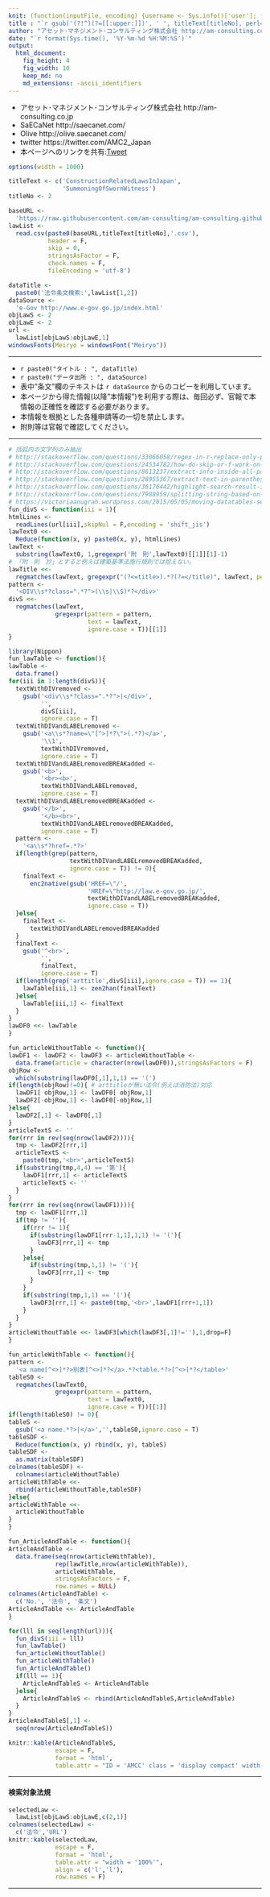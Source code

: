 ```yaml
---
knit: (function(inputFile, encoding) {username <- Sys.info()['user']; fileName <- 'defaultPath.csv'; pathToFile <- paste0('C:/Users/', username,'/Desktop/pathToCSV/'); setwd(pathToFile); buf0 <- read.csv(fileName,header = F,skip = 0,stringsAsFactor = F,check.names = F,fileEncoding = 'utf-8'); titleText <- c('ConstructionRelatedLawsInJapan','SummoningOfSwornWitness'); titleNo <-2; rmarkdown::render(inputFile, encoding = encoding, output_file = paste0('C:/Users/',username,buf0[2,1],'charts/','am-consulting.co.jp-',titleText[titleNo],'.html')) })
title : "`r gsub('(?!^)(?=[[:upper:]])', ' ', titleText[titleNo], perl=T)`"
author: "アセット･マネジメント･コンサルティング株式会社 http://am-consulting.co.jp"
date: "`r format(Sys.time(), '%Y-%m-%d %H:%M:%S')`"
output: 
  html_document:
    fig_height: 4
    fig_width: 10
    keep_md: no
    md_extensions: -ascii_identifiers 
---
```

<link href="http://knowledgevault.saecanet.com/components/rmarkdown-html.css" rel="stylesheet">
<style>.main-container {max-width : 1000px;}</style>
<script src="http://knowledgevault.saecanet.com/components/JavascriptCode.js"></script>
<style>table { white-space: normal; }</style>

- アセット･マネジメント･コンサルティング株式会社 http://am-consulting.co.jp
- SaECaNet http://saecanet.com/
- Olive http://olive.saecanet.com/
- twitter https://twitter.com/AMC2_Japan
- 本ページへのリンクを共有:<a href="https://twitter.com/share" class="twitter-share-button" data-via="AMC2_Japan" data-size="large">Tweet</a> <script>!function(d,s,id){var js,fjs=d.getElementsByTagName(s)[0],p=/^http:/.test(d.location)?'http':'https';if(!d.getElementById(id)){js=d.createElement(s);js.id=id;js.src=p+'://platform.twitter.com/widgets.js';fjs.parentNode.insertBefore(js,fjs);}}(document, 'script', 'twitter-wjs');</script>

<script src="https://ajax.googleapis.com/ajax/libs/jquery/2.2.4/jquery.min.js"></script>
<link  href="https://cdn.datatables.net/1.10.12/css/jquery.dataTables.min.css" rel="stylesheet">
<script src="https://cdn.datatables.net/1.10.12/js/jquery.dataTables.min.js"></script>
<script src="https://bartaz.github.io/sandbox.js/jquery.highlight.js"></script>
<script src="https://cdn.datatables.net/plug-ins/1.10.12/features/searchHighlight/dataTables.searchHighlight.min.js"></script>
<link  href="https://cdn.datatables.net/plug-ins/1.10.12/features/searchHighlight/dataTables.searchHighlight.css" rel="stylesheet">
<script>
$(document).ready(function() {
  $('#AMCC').DataTable( {
    "dom"            : '<"top"pf>rt<"bottom"il><"clear">',
    "order"          : [[ 0, "asc" ]],
    "lengthMenu"     : [[1, 5, 10, -1],[1, 5, 10, "All"]],
    "searching"      : true,
    "paging"         : true,
    "ordering"       : true,
    "info"           : true,
    "scrollX"        : true,
    "retrieve"       : true,
    "searchHighlight": true
  } );
} );
</script>

<style>
.dataTables_wrapper .dataTables_filter {
float: left;
text-align: right;
}
.dataTables_wrapper .dataTables_paging {
float: right;
text-align: right;
}
.dataTables_wrapper .dataTables_length {
float: left;
}
.dataTables_wrapper .dataTables_info {
float: right;
text-align: right;
}
</style>

<!-- <div class="arttitle"></div> -->
<!-- <div class="item"></div> -->
<!-- <div class="number"></div> -->
<!-- <div class="paraX"></div> -->

```r
options(width = 1000)
```

```r
titleText <- c('ConstructionRelatedLawsInJapan',
               'SummoningOfSwornWitness') 
titleNo <- 2
```

```r
baseURL <- 
  'https://raw.githubusercontent.com/am-consulting/am-consulting.github.io/master/csv/'
lawList <- 
  read.csv(paste0(baseURL,titleText[titleNo],'.csv'),
           header = F,
           skip = 0,
           stringsAsFactor = F,
           check.names = F,
           fileEncoding = 'utf-8')
```

```r
dataTitle <- 
  paste0('法令条文検索:',lawList[1,2])
dataSource <- 
  'e-Gov http://www.e-gov.go.jp/index.html'
objLawS <- 2
objLawE <- 2
url <- 
  lawList[objLawS:objLawE,1]
windowsFonts(Meiryo = windowsFont("Meiryo"))
```

***

- `r paste0("タイトル : ", dataTitle)`
- `r paste0("データ出所 : ", dataSource)`
- 表中"条文"欄のテキストは `r dataSource` からのコピーを利用しています。
- 本ページから得た情報(以降"本情報")を利用する際は、毎回必ず、官報で本情報の正確性を確認する必要があります。
- 本情報を根拠とした各種申請等の一切を禁止します。
- 附則等は官報で確認してください。

***

```r
# 括弧内の文字列のみ抽出
# http://stackoverflow.com/questions/33066058/regex-in-r-replace-only-part-of-a-pattern
# http://stackoverflow.com/questions/24534782/how-do-skip-or-f-work-on-regex
# http://stackoverflow.com/questions/8613237/extract-info-inside-all-parenthesis-in-r
# http://stackoverflow.com/questions/28955367/extract-text-in-parentheses-in-r?noredirect=1&lq=1
# http://stackoverflow.com/questions/36176442/highlight-search-result-in-datatables
# http://stackoverflow.com/questions/7988959/splitting-string-based-on-letters-case
# https://victoriaanugrah.wordpress.com/2015/05/05/moving-datatables-search-box-to-the-left-very-easy-steps/
fun_divS <- function(iii = 1){
htmlLines <- 
  readLines(url[iii],skipNul = F,encoding = 'shift_jis')
lawText0 <<- 
  Reduce(function(x, y) paste0(x, y), htmlLines)
lawText <-
  substring(lawText0, 1,gregexpr('附　則',lawText0)[[1]][1]-1)
# 「附　則　抄」とすると例えば建築基準法施行規則では拾えない。
lawTitle <<-
  regmatches(lawText, gregexpr("(?<=title>).*?(?=</title)", lawText, perl=T, ignore.case = T))[[1]]
pattern <- 
  '<DIV\\s*?class=".*?">(\\s|\\S)*?</div>'
divS <<- 
  regmatches(lawText, 
             gregexpr(pattern = pattern,
                      text = lawText,
                      ignore.case = T))[[1]]
}
```

```r
library(Nippon)
fun_lawTable <- function(){
lawTable <- 
  data.frame()
for(iii in 1:length(divS)){
  textWithDIVremoved <-
    gsub('<div\\s*?class=".*?">|</div>',
         '',
         divS[iii],
         ignore.case = T)
  textWithDIVandLABELremoved <-
    gsub('<a\\s*?name=\"[^>]*?\">(.*?)</a>',
         '\\1',
         textWithDIVremoved,
         ignore.case = T)
  textWithDIVandLABELremovedBREAKadded <-
    gsub('<b>',
         '<br><b>',
         textWithDIVandLABELremoved,
         ignore.case = T)
  textWithDIVandLABELremovedBREAKadded <-
    gsub('</b>',
         '</b><br>',
         textWithDIVandLABELremovedBREAKadded,
         ignore.case = T)
  pattern <-
    '<a\\s*?href=.*?>'
  if(length(grep(pattern,
                 textWithDIVandLABELremovedBREAKadded,
                 ignore.case = T)) != 0){
    finalText <-
      enc2native(gsub('HREF=\"/',
                      'HREF=\"http://law.e-gov.go.jp/',
                      textWithDIVandLABELremovedBREAKadded,
                      ignore.case = T))
  }else{
    finalText <- 
      textWithDIVandLABELremovedBREAKadded
  }
  finalText <- 
    gsub('^<br>',
         '',
         finalText,
         ignore.case = T)
  if(length(grep('arttitle',divS[iii],ignore.case = T)) == 1){
    lawTable[iii,1] <- zen2han(finalText)
  }else{
    lawTable[iii,1] <- finalText
  }
}
lawDF0 <<- lawTable
}
```

```r
fun_articleWithoutTable <- function(){
lawDF1 <- lawDF2 <- lawDF3 <- articleWithoutTable <- 
  data.frame(article = character(nrow(lawDF0)),stringsAsFactors = F)
objRow <-
  which(substring(lawDF0[,1],1,1) == '(')
if(length(objRow)!=0){ # arttitleが無い法令(例えば消防法)対応
  lawDF1[ objRow,1] <- lawDF0[ objRow,1]
  lawDF2[-objRow,1] <- lawDF0[-objRow,1]
}else{
  lawDF2[,1] <- lawDF0[,1]
}
articleTextS <- ''
for(rrr in rev(seq(nrow(lawDF2)))){
  tmp <- lawDF2[rrr,1]
  articleTextS <-
    paste0(tmp,'<br>',articleTextS)
  if(substring(tmp,4,4) == '第'){
    lawDF1[rrr,1] <- articleTextS
    articleTextS <- ''
  }
}
for(rrr in rev(seq(nrow(lawDF1)))){
  tmp <- lawDF1[rrr,1]
  if(tmp != ''){
    if(rrr != 1){
      if(substring(lawDF1[rrr-1,1],1,1) != '('){
        lawDF3[rrr,1] <- tmp
      }
    }else{
      if(substring(tmp,1,1) != '('){
        lawDF3[rrr,1] <- tmp
      }
    }
    if(substring(tmp,1,1) == '('){
      lawDF3[rrr,1] <- paste0(tmp,'<br>',lawDF1[rrr+1,1])
    }
  }
}
articleWithoutTable <<- lawDF3[which(lawDF3[,1]!=''),1,drop=F]
}
```

```r
fun_articleWithTable <- function(){
pattern <- 
  '<a name[^<>]*?>別表[^<>]*?</a>.*?<table.*?>[^<>]*?</table>'
tableS0 <- 
  regmatches(lawText0, 
             gregexpr(pattern = pattern,
                      text = lawText0,
                      ignore.case = T))[[1]]
if(length(tableS0) != 0){
tableS <- 
  gsub('<a name.*?>|</a>','',tableS0,ignore.case = T)
tableSDF <- 
  Reduce(function(x, y) rbind(x, y), tableS)
tableSDF <-
  as.matrix(tableSDF)
colnames(tableSDF) <- 
  colnames(articleWithoutTable)
articleWithTable <<-
  rbind(articleWithoutTable,tableSDF)
}else{
articleWithTable <<-
  articleWithoutTable
}
}
```

```r
fun_ArticleAndTable <- function(){
ArticleAndTable <- 
  data.frame(seq(nrow(articleWithTable)),
             rep(lawTitle,nrow(articleWithTable)),
             articleWithTable,
             stringsAsFactors = F,
             row.names = NULL)
colnames(ArticleAndTable) <-
  c('No.', '法令', '条文')
ArticleAndTable <<- ArticleAndTable
}
```

```r
for(lll in seq(length(url))){
  fun_divS(iii = lll)
  fun_lawTable()
  fun_articleWithoutTable()
  fun_articleWithTable()
  fun_ArticleAndTable()
  if(lll == 1){
    ArticleAndTableS <- ArticleAndTable
  }else{
    ArticleAndTableS <- rbind(ArticleAndTableS,ArticleAndTable)
  }
}
ArticleAndTableS[,1] <-
  seq(nrow(ArticleAndTableS))
```

```r
knitr::kable(ArticleAndTableS,
             escape = F,
             format = 'html',
             table.attr = "ID = 'AMCC' class = 'display compact' width = '100%'")
```

***
#### <b>検索対象法規</b>

```r
selectedLaw <- 
  lawList[objLawS:objLawE,c(2,1)]
colnames(selectedLaw) <- 
  c('法令','URL')
knitr::kable(selectedLaw,
             escape = F,
             format = 'html',
             table.attr = "width = '100%'",
             align = c('l','l'),
             row.names = F)
```

***

<script>MakeNegative()</script>
<script>
  (function(i,s,o,g,r,a,m){i['GoogleAnalyticsObject']=r;i[r]=i[r]||function(){
  (i[r].q=i[r].q||[]).push(arguments)},i[r].l=1*new Date();a=s.createElement(o),
  m=s.getElementsByTagName(o)[0];a.async=1;a.src=g;m.parentNode.insertBefore(a,m)
  })(window,document,'script','https://www.google-analytics.com/analytics.js','ga');

  ga('create', 'UA-3077339-5', 'auto');
  ga('send', 'pageview');

</script>
